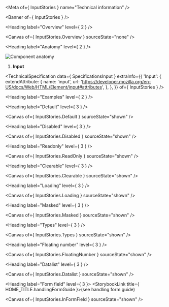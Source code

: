 
<Meta of={ InputStories } name="Technical information" />

<Banner of={ InputStories } />

<Heading label="Overview" level={ 2 } />

<Canvas of={ InputStories.Overview } sourceState="none" />

<Heading label="Anatomy" level={ 2 } />

![Component anatomy](components/input/anatomy-tech.png "Component anatomy")

1. **Input**

<TechnicalSpecification
  data={ SpecificationsInput }
  extraInfo={{
    'Input': {
      extendAttribute: {
        name: 'input',
        url: 'https://developer.mozilla.org/en-US/docs/Web/HTML/Element/input#attributes',
      },
    },
  }}
  of={ InputStories } />

<Heading label="Examples" level={ 2 } />

<Heading label="Default" level={ 3 } />

<Canvas of={ InputStories.Default } sourceState="shown" />

<Heading label="Disabled" level={ 3 } />

<Canvas of={ InputStories.Disabled } sourceState="shown" />

<Heading label="Readonly" level={ 3 } />

<Canvas of={ InputStories.ReadOnly } sourceState="shown" />

<Heading label="Clearable" level={ 3 } />

<Canvas of={ InputStories.Clearable } sourceState="shown" />

<Heading label="Loading" level={ 3 } />

<Canvas of={ InputStories.Loading } sourceState="shown" />

<Heading label="Masked" level={ 3 } />

<Canvas of={ InputStories.Masked } sourceState="shown" />

<Heading label="Types" level={ 3 } />

<Canvas of={ InputStories.Types } sourceState="shown" />

<Heading label="Floating number" level={ 3 } />

<Canvas of={ InputStories.FloatingNumber } sourceState="shown" />

<Heading label="Datalist" level={ 3 } />

<Canvas of={ InputStories.Datalist } sourceState="shown" />

<Heading label="Form field" level={ 3 }>
  <StorybookLink title={ HOME_TITLE.handlingFormGuide }>(see handling form guide)</StorybookLink>
</Heading>

<Canvas of={ InputStories.InFormField } sourceState="shown" />
